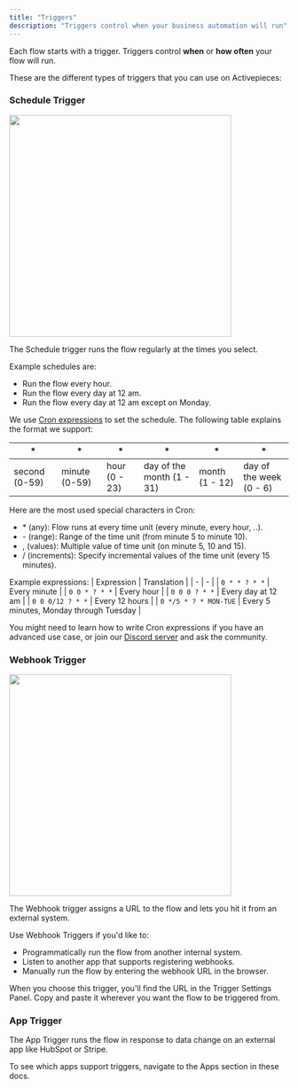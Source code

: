```yaml
---
title: "Triggers"
description: "Triggers control when your business automation will run"
---
```


Each flow starts with a trigger. Triggers control **when** or **how often** your flow will run.

These are the different types of triggers that you can use on Activepieces:

### Schedule Trigger

<img width="400" src="/resources/screenshots/using-activepieces-triggers-schedule.png" />

The Schedule trigger runs the flow regularly at the times you select.

Example schedules are:
- Run the flow every hour.
- Run the flow every day at 12 am.
- Run the flow every day at 12 am except on Monday.

We use [Cron expressions](https://en.wikipedia.org/wiki/Cron#Cron_expression) to set the schedule. The following table explains the format we support:

| * | * | * | * | * | * |
| - | - | - | - | - | - |
| second (0-59) | minute (0-59) | hour (0 - 23) | day of the month (1 - 31) | month (1 - 12) | day of the week (0 - 6) |

Here are the most used special characters in Cron:
- \* (any):  Flow runs at every time unit (every minute, every hour, ..).
- \- (range): Range of the time unit (from minute 5 to minute 10).
- , (values): Multiple value of time unit (on minute 5, 10 and 15).
- / (increments): Specify incremental values of the time unit (every 15 minutes).

Example expressions:
| Expression | Translation |
| - | - |
| `0 * * ? * *` | Every minute |
| `0 0 * ? * *` | Every hour |
| `0 0 0 ? * *` | Every day at 12 am |
| `0 0 0/12 ? * *` | Every 12 hours |
| `0 */5 * ? * MON-TUE` | Every 5 minutes, Monday through Tuesday |

<Info>You might need to learn how to write Cron expressions if you have an advanced use case, or join our [Discord server](https://discord.gg/2jUXBKDdP8) and ask the community.</Info>

### Webhook Trigger

<img width="400" src="/resources/screenshots/using-activepieces-triggers-webhook.png" />

The Webhook trigger assigns a URL to the flow and lets you hit it from an external system.

Use Webhook Triggers if you'd like to:
- Programmatically run the flow from another internal system.
- Listen to another app that supports registering webhooks.
- Manually run the flow by entering the webhook URL in the browser.

When you choose this trigger, you'll find the URL in the Trigger Settings Panel. Copy and paste it wherever you want the flow to be triggered from.

### App Trigger

The App Trigger runs the flow in response to data change on an external app like HubSpot or Stripe.

To see which apps support triggers, navigate to the Apps section in these docs.